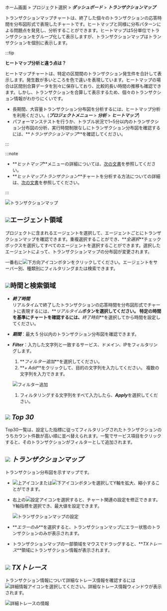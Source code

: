 ホーム画面 > プロジェクト選択 > **_ダッシュボード_** > **_トランザクションマップ_**

トランザクションマップチャートは、終了した個々のトランザクションの応答時間を分布図形式で表現したチャートです。ヒートマップと同様に分布パターンによる問題点を発見し、分析することができます。ヒートマップは5分単位でトランザクションをグループ化して表示しますが、トランザクションマップはトランザクションを個別に表示します。

:::tip 

**ヒートマップ分析と違う点は？**

ヒートマップチャートは、特定の区間間のトランザクション発生件を合計して表示します。発生数が多いところを色で違いを表現しています。ヒートマップの場合は区間別合算データを別々に保存しており、比較的長い時間の推移も確認できます。しかし、トランザクションを合算して表示するため、個々のトランザクション情報がわかりにくいです。

-   長期間、大容量トランザクション分布図を分析するには、ヒートマップ分析を利用ください。(**_プロジェクトメニュー_** > **_分析_** > **_ヒートマップ_**)
-   パフォーマンステストを行うか、トラブル状況で1~5分以内のトランザクション分布図の分析、実行時間制限なしにトランザクション分布図を確認するには、**_トランザクションマップ_**を確認してください。

:::

:::note

-   **_ヒットマップ_**メニューの詳細については、[次の文書](trs-view)を参照してください。 
-   **_ヒットマップトランザクション_**チャートを分析する方法についての詳細は、[次の文書](../best-practice-guides/about-apm-hitmap-class)を参照してください。

:::

![トランザクションマップ](/img/dashboard-transaction-map.png)

## ![](/img/number-01.png)エージェント領域

プロジェクトに含まれるエージェントを選択して、エージェントごとにトランザクションマップを確認できます。重複選択することができ、**_全選択_**チェックボックスを選択してすべてのエージェントを選択することができます。選択したエージェントによって、トランザクションマップの分布図が変更されます。

一番右に![下方向アイコン](/img/down-arrow.svg)ボタンをクリックしてください。エージェントをサーバー別、種類別にフィルタリングまたは検索できます。

## ![](/img/number-02.png)時間と検索領域

-   **_終了時間_**<br/>
    リアルタイムで終了したトランザクションの応答時間を分布図形式でチャートに表現するには、**_リアルタイム_**ボタンを選択してください。 特定の時間を基準にチャートを確認するには、**_終了時刻_**を選択してから時間を設定してください。

-   **_期間_**：最大 5 分以内のトランザクション分布図を確認できます。

-   **_Filter_**：入力した文字列と一致するサービス、ドメイン、IPをフィルタリングします。 

    1.  **_フィルター追加_**を選択してください。
    2.  **_+ Add_**をクリックして、目的の文字列を入力してください。 複数の文字列を入力できます。

      ![フィルター追加](/img/transactionmap-filter.png)

    1.  フィルタリングする文字列をすべて入力したら、***Apply***を選択してください。

## ![](/img/number-03.png) **_Top 30_**

Top30一覧は、設定した指標に従ってフィルタリングされたトランザクションのうちカウント件数が高い順に並べ替えられます。一覧でサービス項目をクリックすると、そのトランザクションがフィルターとして追加されます。

## ![](/img/number-04.png) **_トランザクションマップ_**

トランザクション分布図を示すマップです。 

-   ![上アイコン](/img/up-arrow.svg)または![下アイコン](/img/down-arrow.svg)ボタンを選択してY軸を拡大、縮小することができます。

-   右上の![設定アイコン](/img/ico-setting.svg)を選択すると、チャート関連の設定を修正できます。Y軸指標を選択でき、最大値を設定できます。

    ![トランザクションマップの設定](/img/transaction-map-setting.png)

-   **_エラーのみ_**を選択すると、トランザクションマップにエラー状態のトランザクションのみが表示されます。

-   トランザクションマップの一部領域をマウスでドラッグすると、**_TXトレース_**領域にトランザクション情報が表示されます。

## ![](/img/number-05.png) **_TXトレース_**

トランザクション情報について詳細なトレース情報を確認するには![詳細情報アイコン](/img/ico-detail-view.svg)を選択してください。詳細なトレース情報ウィンドウが表示されます。

![詳細トレースの情報](/img/best-p/hitmap-transaction-sample-05.png)

<!-- 1.96.0 /img/best-p/hitmap-transaction-sample-05.png -->
